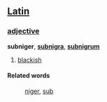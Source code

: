 ==[[Latin]]==
===[[adjective]]===
'''subniger''', '''[[subnigra]]''', '''[[subnigrum]]'''

#[[black]]ish
====Related words====
: [[niger]], [[sub]]
